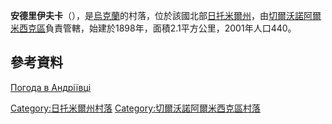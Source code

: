 {{coord|50|29|36|N|28|1|49|E|scale:10000|display=title}}

'''安德里伊夫卡'''（{{lang-uk|Андріївка}}），是[[烏克蘭|烏克蘭]]的村落，位於該國北部[[日托米爾州|日托米爾州]]，由[[切爾沃諾阿爾米西克區|切爾沃諾阿爾米西克區]]負責管轄，始建於1898年，面積2.1平方公里，2001年人口440。

==參考資料==
[http://weather.in.ua/ua/zhitomirskaja/192 Погода в Андріївці] {{Wayback|url=http://weather.in.ua/ua/zhitomirskaja/192 |date=20111219160047 }}

{{DEFAULTSORT:Андріївка}}
[[Category:日托米爾州村落|Category:日托米爾州村落]]
[[Category:切爾沃諾阿爾米西克區村落|Category:切爾沃諾阿爾米西克區村落]]


{{Zhytomyr-geo-stub}}